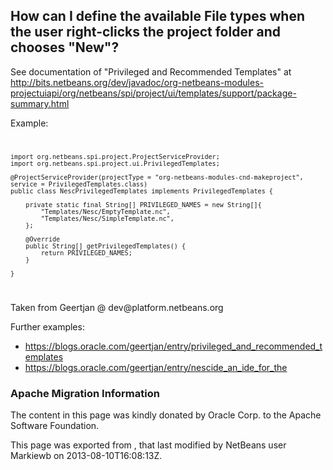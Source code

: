 <!--

    Licensed to the Apache Software Foundation (ASF) under one
    or more contributor license agreements.  See the NOTICE file
    distributed with this work for additional information
    regarding copyright ownership.  The ASF licenses this file
    to you under the Apache License, Version 2.0 (the
    "License"); you may not use this file except in compliance
    with the License.  You may obtain a copy of the License at

      http://www.apache.org/licenses/LICENSE-2.0

    Unless required by applicable law or agreed to in writing,
    software distributed under the License is distributed on an
    "AS IS" BASIS, WITHOUT WARRANTIES OR CONDITIONS OF ANY
    KIND, either express or implied.  See the License for the
    specific language governing permissions and limitations
    under the License.

-->
==How can I define the available File types when the user right-clicks the project folder and chooses "New"?==

See documentation of "Privileged and Recommended Templates" at 
http://bits.netbeans.org/dev/javadoc/org-netbeans-modules-projectuiapi/org/netbeans/spi/project/ui/templates/support/package-summary.html

Example:
<code>
<pre>
import org.netbeans.spi.project.ProjectServiceProvider;
import org.netbeans.spi.project.ui.PrivilegedTemplates;

@ProjectServiceProvider(projectType = "org-netbeans-modules-cnd-makeproject", service = PrivilegedTemplates.class)
public class NescPrivilegedTemplates implements PrivilegedTemplates {

    private static final String[] PRIVILEGED_NAMES = new String[]{
        "Templates/Nesc/EmptyTemplate.nc",
        "Templates/Nesc/SimpleTemplate.nc",
    };

    @Override
    public String[] getPrivilegedTemplates() {
        return PRIVILEGED_NAMES;
    }

} 
</pre>
</code>
Taken from Geertjan @ dev@platform.netbeans.org 

Further examples: 
* https://blogs.oracle.com/geertjan/entry/privileged_and_recommended_templates
* https://blogs.oracle.com/geertjan/entry/nescide_an_ide_for_the

===Apache Migration Information===

The content in this page was kindly donated by Oracle Corp. to the
Apache Software Foundation.

This page was exported from , 
that last modified by NetBeans user Markiewb 
on 2013-08-10T16:08:13Z.

